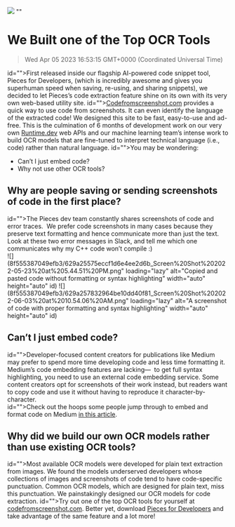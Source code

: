 ![](https://uploads-ssl.webflow.com/6143afec68f555387049efb3/62f2af070b52a656c205799c_goodbye%20forever%20to%20retyping%20the%20code.jpg)
""
# We Built one of the Top OCR Tools
> Wed Apr 05 2023 16:53:15 GMT+0000 (Coordinated Universal Time)

id="">First released inside our flagship AI-powered code snippet tool, Pieces for Developers, (which is incredibly awesome and gives you superhuman speed when saving, re-using, and sharing snippets), we decided to let Pieces’s code extraction feature shine on its own with its very own web-based utility site.
id=""><a href="http://codefromscreenshot.com/" target="_blank">Codefromscreenshot.com</a> provides a quick way to use code from screenshots. It can even identify the language of the extracted code! We designed this site to be fast, easy-to-use and ad-free. This is the culmination of 6 months of development work on our very own <a href="http://codefromscreenshot.com/" target="_blank">Runtime.dev</a> web APIs and our machine learning team’s intense work to build OCR models that are fine-tuned to interpret technical language (i.e., code) rather than natural language.
id="">You may be wondering:
- Can’t I just embed code?
- Why not use other OCR tools?

## Why are people saving or sending screenshots of code in the first place?
id="">The Pieces dev team constantly shares screenshots of code and error traces. &nbsp;We prefer code screenshots in many cases because they preserve text formatting and hence communicate more than just the text. Look at these two error messages in Slack, and tell me which one communicates why my C++ code won’t compile :)<br>
![](8f555387049efb3/629a25575eccf1d6e4ee2d6b_Screen%20Shot%202022-05-23%20at%205.44.51%20PM.png" loading="lazy" alt="Copied and pasted code without formatting or syntax highlighting" width="auto" height="auto" id)
![](8f555387049efb3/629a257832964be10dd40f81_Screen%20Shot%202022-06-03%20at%2010.54.06%20AM.png" loading="lazy" alt="A screenshot of code with proper formatting and syntax highlighting" width="auto" height="auto" id)

## Can’t I just embed code?
id="">Developer-focused content creators for publications like Medium may prefer to spend more time developing code and less time formatting it. Medium’s code embedding features are lacking— &nbsp;to get full syntax highlighting, you need to use an external code embedding service. Some content creators opt for screenshots of their work instead, but readers want to copy code and use it without having to reproduce it character-by-character.<br>
id="">Check out the hoops some people jump through to embed and format code on Medium <a href="https://medium.com/pythoneers/9-different-ways-to-embedded-code-in-medium-9213cb4c0a2e" target="_blank" id="">in this article</a>.

## Why did we build our own OCR models rather than use existing OCR tools?
id="">Most available OCR models were developed for plain text extraction from images. We found the models underserved developers whose collections of images and screenshots of code tend to have code-specific punctuation. Common OCR models, which are designed for plain text, miss this punctuation. We painstakingly designed our OCR models for code extraction.
id="">Try out one of the top OCR tools for yourself at <a href="http://codefromscreenshot.com/" target="_blank">codefromscreenshot.com</a>. Better yet, download <a href="http://pieces.app/install" target="_blank">Pieces for Developers</a> and take advantage of the same feature and a lot more!
